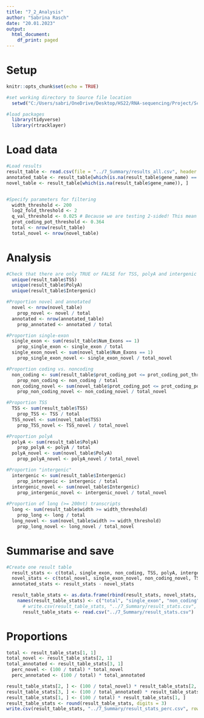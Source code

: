 ---
title: "7_2_Analysis"
author: "Sabrina Rasch"
date: "20.01.2023"
output:
  html_document:
    df_print: paged
---

# Setup

```{r message=FALSE, include=FALSE}
knitr::opts_chunk$set(echo = TRUE)

#set working directory to Source file location
  setwd("C:/Users/sabri/OneDrive/Desktop/HS22/RNA-sequencing/Project/Scripts/")

#load packages
  library(tidyverse)
  library(rtracklayer)
```

# Load data

```{r}
#Load results
result_table <- read.csv(file = "../7_Summary/results_all.csv", header = TRUE)
annotated_table <- result_table[which(is.na(result_table$gene_name) == FALSE), ]
novel_table <- result_table[which(is.na(result_table$gene_name)), ]


#Specify parameters for filtering
  width_threshold <- 200
  log2_fold_threshold <- 2
  q_val_threshold <- 0.025 # Because we are testing 2-sided! This mean the significance level is 0.05 
  prot_coding_pot_threshold <- 0.364
  total <- nrow(result_table)
  total_novel <- nrow(novel_table)
```

# Analysis

```{r}
#Check that there are only TRUE or FALSE for TSS, polyA and intergenic
  unique(result_table$TSS)
  unique(result_table$PolyA)
  unique(result_table$Intergenic)

#Proportion novel and annotated
  novel <- nrow(novel_table)
    prop_novel <- novel / total
  annotated <- nrow(annotated_table)
    prop_annotated <- annotated / total

#Proportion single-exon
  single_exon <- sum(result_table$Num_Exons == 1)
    prop_single_exon <- single_exon / total
  single_exon_novel <- sum(novel_table$Num_Exons == 1)
    prop_single_exon_novel <- single_exon_novel / total_novel

#Proportion coding vs. noncoding
  non_coding <- sum(result_table$prot_coding_pot <= prot_coding_pot_threshold)
    prop_non_coding <- non_coding / total
  non_coding_novel <- sum(novel_table$prot_coding_pot <= prot_coding_pot_threshold)
    prop_non_coding_novel <- non_coding_novel / total_novel

#Proportion TSS
  TSS <- sum(result_table$TSS)
    prop_TSS <- TSS / total
  TSS_novel <- sum(novel_table$TSS)
    prop_TSS_novel <- TSS_novel / total_novel

#Proportion polyA
  polyA <- sum(result_table$PolyA)
    prop_polyA <- polyA / total
  polyA_novel <- sum(novel_table$PolyA)
    prop_polyA_novel <- polyA_novel / total_novel

#Proportion "intergenic"
  intergenic <- sum(result_table$Intergenic)
    prop_intergenic <- intergenic / total
  intergenic_novel <- sum(novel_table$Intergenic)
    prop_intergenic_novel <- intergenic_novel / total_novel
    
#Proportion of long (>= 200nt) transcripts
  long <- sum(result_table$width >= width_threshold)
    prop_long <- long / total
  long_novel <- sum(novel_table$width >= width_threshold)
    prop_long_novel <- long_novel / total_novel
```

# Summarise and save

```{r}
#Create one result table
  result_stats <- c(total, single_exon, non_coding, TSS, polyA, intergenic, long)
  novel_stats <- c(total_novel, single_exon_novel, non_coding_novel, TSS_novel, polyA_novel, intergenic_novel, long_novel)
  annotated_stats <- result_stats - novel_stats

  result_table_stats <- as.data.frame(rbind(result_stats, novel_stats, annotated_stats))
    names(result_table_stats) <- c("total", "single_exon", "non_coding", "TSS", "polyA", "intergenic", "long")
      # write.csv(result_table_stats, "../7_Summary/result_stats.csv", row.names = FALSE)
      result_table_stats <- read.csv("../7_Summary/result_stats.csv")
```

# Proportions

```{r}
total <- result_table_stats[1, 1]
total_novel <- result_table_stats[2, 1]
total_annotated <- result_table_stats[3, 1]
  perc_novel <- (100 / total) * total_novel
  perc_annotated <- (100 / total) * total_annotated

result_table_stats[2, ] <- (100 / total_novel) * result_table_stats[2, ]
result_table_stats[3, ] <- (100 / total_annotated) * result_table_stats[3, ]
result_table_stats[1, ] <- (100 / total) * result_table_stats[1, ]
result_table_stats <- round(result_table_stats, digits = 3)
write.csv(result_table_stats, "../7_Summary/result_stats_perc.csv", row.names = FALSE)
```




